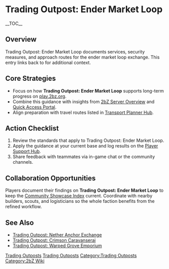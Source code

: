 {{Short description|Trading Outpost: Ender Market Loop documents services, security measures, and approach routes for the ender market loop exchange}}
= Trading Outpost: Ender Market Loop =
{{2bZ Navbox}}
__TOC__

== Overview ==
Trading Outpost: Ender Market Loop documents services, security measures, and approach
routes for the ender market loop exchange. This entry links back to [[Category:Trading
Outposts|Trading Outposts]] for additional context.

== Core Strategies ==
* Focus on how '''Trading Outpost: Ender Market Loop''' supports long-term progress on [[play.2bz.org]].
* Combine this guidance with insights from [[2bZ Server Overview]] and [[Quick Access Portal]].
* Align preparation with travel routes listed in [[Transport Planner Hub]].

== Action Checklist ==
# Review the [[Category:Trading Outposts|Trading Outposts]] standards that apply to Trading Outpost: Ender Market Loop.
# Apply the guidance at your current base and log results on the [[Player Support Hub]].
# Share feedback with teammates via in-game chat or the community channels.

== Collaboration Opportunities ==
Players document their findings on '''Trading Outpost: Ender Market Loop''' to keep the
[[Community Showcase Index]] current. Coordinate with nearby builders, scouts, and
logisticians so the whole faction benefits from the refined workflow.

== See Also ==
* [[Trading Outpost: Nether Anchor Exchange]]
* [[Trading Outpost: Crimson Caravanserai]]
* [[Trading Outpost: Warped Grove Emporium]]

[[Category:Trading Outposts]]
[[Category:2bZ Wiki]]
